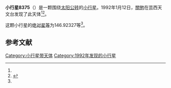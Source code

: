 {{Infobox planet
| bgcolour = #FFFFC0
| name = 8375 Kenzokohno
| symbol = 
| image = 
| caption = 
| discovery = yes
| discovery_ref = 
| discoverer = [[關勉|關勉]]
| discovery_site = [[芸西天文台|芸西天文台]] 
| discovered = 1992年1月12日
| designations = yes
| mp_name = 
| named_after = 
| alt_names = 1992 AP1/ 1968 UR / 1985 WO / 1993 FM50
| mp_category = [[主带小行星|主带小行星]]
| orbit_ref = <ref name="a">[http://ssd.jpl.nasa.gov/sbdb.cgi?sstr=8375 8375 Kenzokohno] {{Wayback|url=http://ssd.jpl.nasa.gov/sbdb.cgi?sstr=8375 |date=20140824201428 }}，小行星數據庫瀏覽器（JPL Small-Body Database Browser）－[[美国国家航空航天局|美国国家航空航天局]]喷气推进实验室</ref>
| epoch = 2456400.5 (2013年4月18日更新)
| aphelion = {{convert|3.5954677|AU|km|3|abbr=on|lk=out}}
| perihelion = {{convert|2.6905541|AU|km|3|abbr=on}}
| semimajor = {{convert|3.1430109|AU|km|3|abbr=on}}
| eccentricity = 0.1439565
| period = 2035.247663 [[日|日]]<br />5.57[[儒略年|儒略年]]
| avg_speed = 
| inclination = 0.81141
| asc_node = 268.21378
| mean_anomaly = 
| arg_peri = 146.92327
| satellites = 
| physical_characteristics = yes
| dimensions = 
| mass = 
| density = 
| surface_grav = 
| escape_velocity = 
| sidereal_day = 
| axial_tilt = 
| pole_ecliptic_lat = 
| pole_ecliptic_lon = 
| albedo = 
| temperatures= 
| temp_name1 = 
| mean_temp_1 = 
| max_temp_1 = 
| temp_name2 = 
| max_temp_2 = 
| spectral_type = 
| abs_magnitude = 146.92327
}}

'''小行星8375'''（{{lang-en|8375 Kenzokohno}}）是一颗围绕[[太阳|太阳]][[公转|公转]]的[[小行星|小行星]]。1992年1月12日，[[關勉|關勉]]在芸西天文台发现了此天体<ref name="a" /><ref>{{cite news|title=小行星列表|url=http://cfa-www.harvard.edu/iau/lists/NumberedMPs.txt|accessdate=2013-07-08|newspaper=哈佛大学|archive-date=2008-05-17|archive-url=https://web.archive.org/web/20080517010638/http://cfa-www.harvard.edu/iau/lists/NumberedMPs.txt|dead-url=no}}</ref>。

这颗小行星的[[绝对星等|绝对星等]]为146.92327等<ref name="a" />。

==参考文献==
{{reflist}}
{{Minor Planet Number|[[小行星8374|小行星8374]]|[[小行星8376|小行星8376]]}}

{{小天体}}

[[Category:小行星带天体|Category:小行星带天体]]
[[Category:1992年发现的小行星|Category:1992年发现的小行星]]

{{asteroid-stub}}